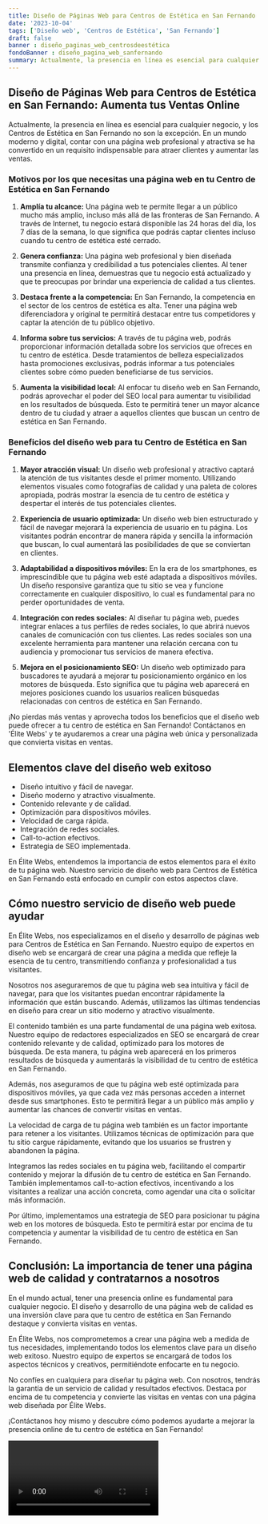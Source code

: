 ```yaml
---
title: Diseño de Páginas Web para Centros de Estética en San Fernando
date: '2023-10-04'
tags: ['Diseño web', 'Centros de Estética', 'San Fernando']
draft: false
banner : diseño_paginas_web_centrosdeestética
fondoBanner : diseño_pagina_web_sanfernando
summary: Actualmente, la presencia en línea es esencial para cualquier negocio, y los Centros de Estética en San Fernando no son la excepción. En un mundo moderno y digital, contar con una página web profesional y atractiva se ha convertido en un requisito indispensable para atraer clientes y aumentar las ventas.
---
```


## Diseño de Páginas Web para Centros de Estética en San Fernando: Aumenta tus Ventas Online

Actualmente, la presencia en línea es esencial para cualquier negocio, y los Centros de Estética en San Fernando no son la excepción. En un mundo moderno y digital, contar con una página web profesional y atractiva se ha convertido en un requisito indispensable para atraer clientes y aumentar las ventas.

### Motivos por los que necesitas una página web en tu Centro de Estética en San Fernando

1. **Amplía tu alcance:** Una página web te permite llegar a un público mucho más amplio, incluso más allá de las fronteras de San Fernando. A través de Internet, tu negocio estará disponible las 24 horas del día, los 7 días de la semana, lo que significa que podrás captar clientes incluso cuando tu centro de estética esté cerrado.

2. **Genera confianza:** Una página web profesional y bien diseñada transmite confianza y credibilidad a tus potenciales clientes. Al tener una presencia en línea, demuestras que tu negocio está actualizado y que te preocupas por brindar una experiencia de calidad a tus clientes.

3. **Destaca frente a la competencia:** En San Fernando, la competencia en el sector de los centros de estética es alta. Tener una página web diferenciadora y original te permitirá destacar entre tus competidores y captar la atención de tu público objetivo. 

4. **Informa sobre tus servicios:** A través de tu página web, podrás proporcionar información detallada sobre los servicios que ofreces en tu centro de estética. Desde tratamientos de belleza especializados hasta promociones exclusivas, podrás informar a tus potenciales clientes sobre cómo pueden beneficiarse de tus servicios.

5. **Aumenta la visibilidad local:** Al enfocar tu diseño web en San Fernando, podrás aprovechar el poder del SEO local para aumentar tu visibilidad en los resultados de búsqueda. Esto te permitirá tener un mayor alcance dentro de tu ciudad y atraer a aquellos clientes que buscan un centro de estética en San Fernando.

### Beneficios del diseño web para tu Centro de Estética en San Fernando

1. **Mayor atracción visual:** Un diseño web profesional y atractivo captará la atención de tus visitantes desde el primer momento. Utilizando elementos visuales como fotografías de calidad y una paleta de colores apropiada, podrás mostrar la esencia de tu centro de estética y despertar el interés de tus potenciales clientes.

2. **Experiencia de usuario optimizada:** Un diseño web bien estructurado y fácil de navegar mejorará la experiencia de usuario en tu página. Los visitantes podrán encontrar de manera rápida y sencilla la información que buscan, lo cual aumentará las posibilidades de que se conviertan en clientes.

3. **Adaptabilidad a dispositivos móviles:** En la era de los smartphones, es imprescindible que tu página web esté adaptada a dispositivos móviles. Un diseño responsive garantiza que tu sitio se vea y funcione correctamente en cualquier dispositivo, lo cual es fundamental para no perder oportunidades de venta.

4. **Integración con redes sociales:** Al diseñar tu página web, puedes integrar enlaces a tus perfiles de redes sociales, lo que abrirá nuevos canales de comunicación con tus clientes. Las redes sociales son una excelente herramienta para mantener una relación cercana con tu audiencia y promocionar tus servicios de manera efectiva.

5. **Mejora en el posicionamiento SEO:** Un diseño web optimizado para buscadores te ayudará a mejorar tu posicionamiento orgánico en los motores de búsqueda. Esto significa que tu página web aparecerá en mejores posiciones cuando los usuarios realicen búsquedas relacionadas con centros de estética en San Fernando.

¡No pierdas más ventas y aprovecha todos los beneficios que el diseño web puede ofrecer a tu centro de estética en San Fernando! Contáctanos en 'Élite Webs' y te ayudaremos a crear una página web única y personalizada que convierta visitas en ventas.

<GifSeo />

<Cta />

## Elementos clave del diseño web exitoso

- Diseño intuitivo y fácil de navegar.
- Diseño moderno y atractivo visualmente.
- Contenido relevante y de calidad.
- Optimización para dispositivos móviles.
- Velocidad de carga rápida.
- Integración de redes sociales.
- Call-to-action efectivos.
- Estrategia de SEO implementada.

En Élite Webs, entendemos la importancia de estos elementos para el éxito de tu página web. Nuestro servicio de diseño web para Centros de Estética en San Fernando está enfocado en cumplir con estos aspectos clave.

## Cómo nuestro servicio de diseño web puede ayudar

En Élite Webs, nos especializamos en el diseño y desarrollo de páginas web para Centros de Estética en San Fernando. Nuestro equipo de expertos en diseño web se encargará de crear una página a medida que refleje la esencia de tu centro, transmitiendo confianza y profesionalidad a tus visitantes.

Nosotros nos aseguraremos de que tu página web sea intuitiva y fácil de navegar, para que los visitantes puedan encontrar rápidamente la información que están buscando. Además, utilizamos las últimas tendencias en diseño para crear un sitio moderno y atractivo visualmente.

El contenido también es una parte fundamental de una página web exitosa. Nuestro equipo de redactores especializados en SEO se encargará de crear contenido relevante y de calidad, optimizado para los motores de búsqueda. De esta manera, tu página web aparecerá en los primeros resultados de búsqueda y aumentarás la visibilidad de tu centro de estética en San Fernando.

Además, nos aseguramos de que tu página web esté optimizada para dispositivos móviles, ya que cada vez más personas acceden a internet desde sus smartphones. Esto te permitirá llegar a un público más amplio y aumentar las chances de convertir visitas en ventas.

La velocidad de carga de tu página web también es un factor importante para retener a los visitantes. Utilizamos técnicas de optimización para que tu sitio cargue rápidamente, evitando que los usuarios se frustren y abandonen la página.

Integramos las redes sociales en tu página web, facilitando el compartir contenido y mejorar la difusión de tu centro de estética en San Fernando. También implementamos call-to-action efectivos, incentivando a los visitantes a realizar una acción concreta, como agendar una cita o solicitar más información.

Por último, implementamos una estrategia de SEO para posicionar tu página web en los motores de búsqueda. Esto te permitirá estar por encima de tu competencia y aumentar la visibilidad de tu centro de estética en San Fernando.

## Conclusión: La importancia de tener una página web de calidad y contratarnos a nosotros

En el mundo actual, tener una presencia online es fundamental para cualquier negocio. El diseño y desarrollo de una página web de calidad es una inversión clave para que tu centro de estética en San Fernando destaque y convierta visitas en ventas.

En Élite Webs, nos comprometemos a crear una página web a medida de tus necesidades, implementando todos los elementos clave para un diseño web exitoso. Nuestro equipo de expertos se encargará de todos los aspectos técnicos y creativos, permitiéndote enfocarte en tu negocio.

No confíes en cualquiera para diseñar tu página web. Con nosotros, tendrás la garantía de un servicio de calidad y resultados efectivos. Destaca por encima de tu competencia y convierte las visitas en ventas con una página web diseñada por Élite Webs.

¡Contáctanos hoy mismo y descubre cómo podemos ayudarte a mejorar la presencia online de tu centro de estética en San Fernando!

<Video />

<CtaBot job='Centros de Estética' city='San Fernando'/>

<Gmaps query='San Fernando+españa+maps' />